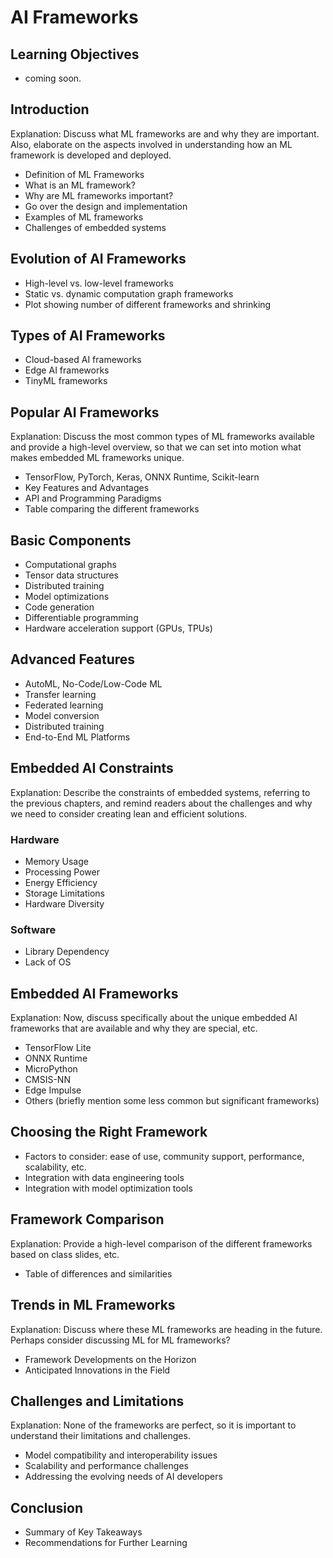 # AI Frameworks

::: {.callout-tip collapse="true"}
## Learning Objectives

* coming soon.

:::

## Introduction

Explanation: Discuss what ML frameworks are and why they are important. Also, elaborate on the aspects involved in understanding how an ML framework is developed and deployed.

- Definition of ML Frameworks
- What is an ML framework?
- Why are ML frameworks important?
- Go over the design and implementation
- Examples of ML frameworks
- Challenges of embedded systems

## Evolution of AI Frameworks

- High-level vs. low-level frameworks
- Static vs. dynamic computation graph frameworks
- Plot showing number of different frameworks and shrinking

## Types of AI Frameworks

- Cloud-based AI frameworks
- Edge AI frameworks
- TinyML frameworks

## Popular AI Frameworks

Explanation: Discuss the most common types of ML frameworks available and provide a high-level overview, so that we can set into motion what makes embedded ML frameworks unique.

- TensorFlow, PyTorch, Keras, ONNX Runtime, Scikit-learn
- Key Features and Advantages
- API and Programming Paradigms
- Table comparing the different frameworks

## Basic Components

- Computational graphs
- Tensor data structures
- Distributed training
- Model optimizations
- Code generation
- Differentiable programming
- Hardware acceleration support (GPUs, TPUs)

## Advanced Features

- AutoML, No-Code/Low-Code ML
- Transfer learning
- Federated learning
- Model conversion
- Distributed training
- End-to-End ML Platforms

## Embedded AI Constraints

Explanation: Describe the constraints of embedded systems, referring to the previous chapters, and remind readers about the challenges and why we need to consider creating lean and efficient solutions.

### Hardware

- Memory Usage
- Processing Power
- Energy Efficiency
- Storage Limitations
- Hardware Diversity

### Software

- Library Dependency
- Lack of OS

## Embedded AI Frameworks

Explanation: Now, discuss specifically about the unique embedded AI frameworks that are available and why they are special, etc.

- TensorFlow Lite
- ONNX Runtime
- MicroPython
- CMSIS-NN
- Edge Impulse
- Others (briefly mention some less common but significant frameworks)

## Choosing the Right Framework

- Factors to consider: ease of use, community support, performance, scalability, etc.
- Integration with data engineering tools
- Integration with model optimization tools

## Framework Comparison

Explanation: Provide a high-level comparison of the different frameworks based on class slides, etc.

- Table of differences and similarities

## Trends in ML Frameworks

Explanation: Discuss where these ML frameworks are heading in the future. Perhaps consider discussing ML for ML frameworks?

- Framework Developments on the Horizon
- Anticipated Innovations in the Field

## Challenges and Limitations

Explanation: None of the frameworks are perfect, so it is important to understand their limitations and challenges.

- Model compatibility and interoperability issues
- Scalability and performance challenges
- Addressing the evolving needs of AI developers

## Conclusion

- Summary of Key Takeaways
- Recommendations for Further Learning